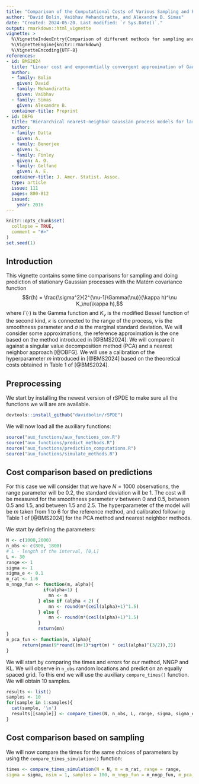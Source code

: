 ```yaml
---
title: "Comparison of the Computational Costs of Various Sampling and Prediction Methods for Gaussian Processes with Matérn Covariance Functions"
author: "David Bolin, Vaibhav Mehandiratta, and Alexandre B. Simas"
date: "Created: 2024-05-20. Last modified: `r Sys.Date()`."
output: rmarkdown::html_vignette
vignette: >
  %\VignetteIndexEntry{Comparison of different methods for sampling and doing prediction for Gaussian processes with Matérn covariance function}
  %\VignetteEngine{knitr::rmarkdown}
  %\VignetteEncoding{UTF-8}
references:
- id: BMS2024
  title: "Linear cost and exponentially convergent approximation of Gaussian Matérn stochastic processes"
  author:
  - family: Bolin
    given: David
  - family: Mehandiratta
    given: Vaibhav
  - family: Simas
    given: Alexandre B.
  container-title: Preprint
- id: DBFG
  title: "Hierarchical nearest-neighbor Gaussian process models for large geostatistical datasets"
  author:
  - family: Datta
    given: A.
  - family: Benerjee
    given: S. 
  - family: Finley
    given: A. O.
  - family: Gelfand
    given: A. E.
  container-title: J. Amer. Statist. Assoc.
  type: article
  issue: 111
  pages: 800-812
  issued:
    year: 2016
---
```


```r
knitr::opts_chunk$set(
  collapse = TRUE,
  comment = "#>"
)
set.seed(1)
```

## Introduction

This vignette contains some time comparisons for sampling and doing prediction of stationary Gaussian processes with the Matérn covariance function
$$r(h) = \frac{\sigma^2}{2^{\nu-1}\Gamma(\nu)}(\kappa h)^\nu K_\nu(\kappa h),$$
where $\Gamma(\cdot)$ is the Gamma function and $K_\nu$ is the modified Bessel function of the second kind, $\kappa$ is connected to the range of the process, $\nu$ is the smoothness parameter and $\sigma$ is the marginal standard deviation. We will consider some approximations, the reference approximation is the one based on the method introduced in [@BMS2024]. We will compare it against a singular value decomposition method (PCA) and a nearest neighbor approach [@DBFG]. We will use a calibration of the hyperparameter $m$ introduced in [@BMS2024] based on the theoretical costs obtained in Table 1 of [@BMS2024]. 

## Preprocessing

We start by installing the newest version of rSPDE to make sure all the functions we will are are available. 

```r
devtools::install_github("davidbolin/rSPDE")
```

We will now load all the auxiliary functions:

```r
source("aux_functions/aux_functions_cov.R")
source("aux_functions/predict_methods.R")
source("aux_functions/prediction_computations.R")
source("aux_functions/simulate_methods.R")
```

## Cost comparison based on predictions

For this case we will consider that we have $N=1000$ observations, the range parameter will be $0.2$, the standard deviation will be $1$. The cost will be measured for the smoothness parameter $\nu$ between $0$ and $0.5$, between $0.5$ and $1.5$, and between $1.5$ and $2.5$. The hyperparameter of the model will be $m$ taken from 1 to 6 for the reference method, and calibrated following Table 1 of [@BMS2024] for the PCA method and nearest neighbor methods. 

We start by defining the parameters:

```r
N <- c(1000,2000)
n_obs <- c(800, 1800)
# L - length of the interval, [0,L]
L <- 30
range <- 1
sigma <- 1
sigma_e <- 0.1
m_rat <- 1:6
m_nngp_fun <- function(m, alpha){
              if(alpha<1) {
                mn <- m
            } else if (alpha < 2) {
                mn <- round(m*(ceil(alpha)+1)^1.5)    
            } else {
                mn <- round(m*(ceil(alpha)+1)^1.5)
            }
            return(mn)
} 
m_pca_fun <- function(m, alpha){
      return(pmax(9*round((m+1)*sqrt(m) * ceil(alpha)^(3/2)),2))
}
```

We will start by comparing the times and errors for our method, NNGP and KL. We will observe in `n_obs` random locations and predict on an equally spaced grid. To this end we will use the auxiliary `compare_times()` function. We will obtain 10 samples.

```r
results <- list()
samples <- 10
for(sample in 1:samples){
  cat(sample, '\n')
  results[[sample]] <- compare_times(N, n_obs, L, range, sigma, sigma_e, m_rat, m_nngp_fun, m_pca_fun)
}
```



## Cost comparison based on sampling

We will now compare the times for the same choices of parameters by using the `compare_times_simulation()` function:

```r
times <- compare_times_simulation(N = N, m = m_rat, range = range, 
sigma = sigma, nsim = 1, samples = 100, m_nngp_fun = m_nngp_fun, m_pca_fun = m_pca_fun)
```
